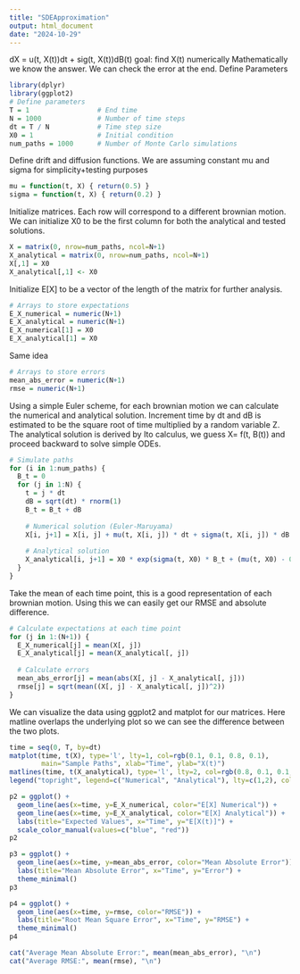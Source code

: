---
title: "SDEApproximation"
output: html_document
date: "2024-10-29"
---
dX = u(t, X(t))dt + sig(t, X(t))dB(t) goal: find X(t) numerically
Mathematically we know the answer. We can check the error at the end.
Define Parameters
```{r}
library(dplyr)
library(ggplot2)
# Define parameters
T = 1                 # End time
N = 1000              # Number of time steps
dt = T / N            # Time step size
X0 = 1                # Initial condition
num_paths = 1000      # Number of Monte Carlo simulations
```

Define drift and diffusion functions. We are assuming constant mu and sigma for simplicity+testing purposes
```{r}
mu = function(t, X) { return(0.5) }        
sigma = function(t, X) { return(0.2) }
```

Initialize matrices. Each row will correspond to a different brownian motion. We can initialize X0 to be the first column for both the analytical and tested solutions.
```{r}
X = matrix(0, nrow=num_paths, ncol=N+1)            
X_analytical = matrix(0, nrow=num_paths, ncol=N+1) 
X[,1] = X0
X_analytical[,1] <- X0
```

Initialize E[X] to be a vector of the length of the matrix for further analysis.
```{r}
# Arrays to store expectations
E_X_numerical = numeric(N+1)
E_X_analytical = numeric(N+1)
E_X_numerical[1] = X0
E_X_analytical[1] = X0
```
Same idea
```{r}
# Arrays to store errors
mean_abs_error = numeric(N+1)
rmse = numeric(N+1)
```
Using a simple Euler scheme, for each brownian motion we can calculate the numerical and analytical solution. Increment time by dt and dB is estimated to be the square root of time multiplied by a random variable Z.  The analytical solution is derived by Ito calculus, we guess X= f(t, B(t)) and proceed backward to solve simple ODEs.
```{r}
# Simulate paths
for (i in 1:num_paths) {
  B_t = 0  
  for (j in 1:N) {
    t = j * dt
    dB = sqrt(dt) * rnorm(1)  
    B_t = B_t + dB            
    
    # Numerical solution (Euler-Maruyama)
    X[i, j+1] = X[i, j] + mu(t, X[i, j]) * dt + sigma(t, X[i, j]) * dB
    
    # Analytical solution
    X_analytical[i, j+1] = X0 * exp(sigma(t, X0) * B_t + (mu(t, X0) - 0.5 * sigma(t, X0)^2) * t)
  }
}
```

Take the mean of each time point, this is a good representation of each brownian motion. Using this we can easily get our RMSE and absolute difference.
```{r}
# Calculate expectations at each time point
for (j in 1:(N+1)) {
  E_X_numerical[j] = mean(X[, j])
  E_X_analytical[j] = mean(X_analytical[, j])
  
  # Calculate errors
  mean_abs_error[j] = mean(abs(X[, j] - X_analytical[, j]))
  rmse[j] = sqrt(mean((X[, j] - X_analytical[, j])^2))
}
```

We can visualize the data using ggplot2 and matplot for our matrices. Here matline overlaps the underlying plot so we can see the difference between the two plots. 
```{r}
time = seq(0, T, by=dt)
matplot(time, t(X), type='l', lty=1, col=rgb(0.1, 0.1, 0.8, 0.1),
        main="Sample Paths", xlab="Time", ylab="X(t)")
matlines(time, t(X_analytical), type='l', lty=2, col=rgb(0.8, 0.1, 0.1, 0.1))
legend("topright", legend=c("Numerical", "Analytical"), lty=c(1,2), col=c("blue", "red"))

p2 = ggplot() +
  geom_line(aes(x=time, y=E_X_numerical, color="E[X] Numerical")) +
  geom_line(aes(x=time, y=E_X_analytical, color="E[X] Analytical")) +
  labs(title="Expected Values", x="Time", y="E[X(t)]") +
  scale_color_manual(values=c("blue", "red"))
p2

p3 = ggplot() +
  geom_line(aes(x=time, y=mean_abs_error, color="Mean Absolute Error")) +
  labs(title="Mean Absolute Error", x="Time", y="Error") +
  theme_minimal()
p3

p4 = ggplot() +
  geom_line(aes(x=time, y=rmse, color="RMSE")) +
  labs(title="Root Mean Square Error", x="Time", y="RMSE") +
  theme_minimal()
p4

cat("Average Mean Absolute Error:", mean(mean_abs_error), "\n")
cat("Average RMSE:", mean(rmse), "\n")

```

   
